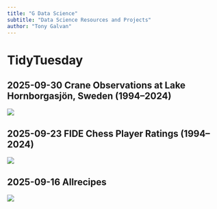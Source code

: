 ```yaml
---
title: "G Data Science"
subtitle: "Data Science Resources and Projects"
author: "Tony Galvan"
---
```


# TidyTuesday

## 2025-09-30 Crane Observations at Lake Hornborgasjön, Sweden (1994–2024)

[![](https://raw.githubusercontent.com/gdatascience/tidytuesday/refs/heads/master/2025_09_30_tidy_tuesday_cranes.png)](https://github.com/gdatascience/tidytuesday/blob/master/2025_09_30_tidy_tuesday_cranes.Rmd)

## 2025-09-23 FIDE Chess Player Ratings (1994–2024)

[![](https://raw.githubusercontent.com/gdatascience/tidytuesday/refs/heads/master/2025_09_23_tidy_tuesday_chess.png)](https://github.com/gdatascience/tidytuesday/blob/master/2025_09_23_tidy_tuesday_chess.Rmd)

## 2025-09-16 Allrecipes

[![](https://raw.githubusercontent.com/gdatascience/tidytuesday/refs/heads/master/2025_09_16_tidy_tuesday_recipes.png)](https://github.com/gdatascience/tidytuesday/blob/master/2025_09_16_tidy_tuesday_recipes.Rmd)
